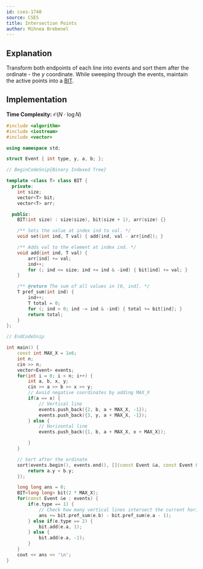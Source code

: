```yaml
---
id: cses-1740
source: CSES
title: Intersection Points
author: Mihnea Brebenel
---
```


## Explanation

Transform both endpoints of each line into events and sort them after the ordinate - the $y$ coordinate. 
While sweeping through the events, maintain the active points into a [BIT](https://usaco.guide/gold/PURS#binary-indexed-tree).

## Implementation

**Time Complexity:** $\mathcal{O}(N \cdot \log{N})$

<LanguageSection>
<CPPSection>

```cpp 
#include <algorithm>
#include <iostream>
#include <vector>

using namespace std;

struct Event { int type, y, a, b; };

// BeginCodeSnip{Binary Indexed Tree}

template <class T> class BIT {
  private:
	int size;
	vector<T> bit;
	vector<T> arr;

  public:
	BIT(int size) : size(size), bit(size + 1), arr(size) {}

	/** Sets the value at index ind to val. */
	void set(int ind, T val) { add(ind, val - arr[ind]); }

	/** Adds val to the element at index ind. */
	void add(int ind, T val) {
		arr[ind] += val;
		ind++;
		for (; ind <= size; ind += ind & -ind) { bit[ind] += val; }
	}

	/** @return The sum of all values in [0, ind]. */
	T pref_sum(int ind) {
		ind++;
		T total = 0;
		for (; ind > 0; ind -= ind & -ind) { total += bit[ind]; }
		return total;
	}
};

// EndCodeSnip

int main() { 
	const int MAX_X = 1e6;
	int n;
	cin >> n;
	vector<Event> events;
	for(int i = 0; i < n; i++) {
		int a, b, x, y;
		cin >> a >> b >> x >> y;
		// Avoid negative coordinates by adding MAX_X
		if(a == x) {
			// Vertical line
			events.push_back({2, b, a + MAX_X, -1});
			events.push_back({3, y, a + MAX_X, -1});
		} else {
			// Horizontal line
			events.push_back({1, b, a + MAX_X, x + MAX_X});

		}
	}

    // Sort after the ordinate
	sort(events.begin(), events.end(), [](const Event &a, const Event &b) {
		return a.y < b.y;
	});

	long long ans = 0;
	BIT<long long> bit(2 * MAX_X);
	for(const Event &e : events) {
		if(e.type == 1) {
            // Check how many vertical lines intersect the current horizontal line
			ans += bit.pref_sum(e.b) - bit.pref_sum(e.a - 1);
		} else if(e.type == 2) {
			bit.add(e.a, 1);
		} else {
			bit.add(e.a, -1);
		}
	}
	cout << ans << '\n';
}

```

</CPPSection>
</LanguageSection>